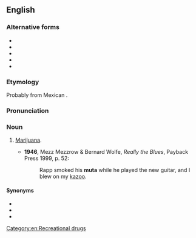 ==English==

===Alternative forms===
* {{l|en|moota}}
* {{l|en|mooter}}
* {{l|en|mota}}
* {{l|en|muta}}
* {{l|en|mutah}}

===Etymology===
Probably from Mexican {{etyl|es|en}} {{m|es|mota}}.

===Pronunciation===
{{rfp|lang=en}}

===Noun===
{{en-noun|-}}

# {{lb|en|US|slang}} [[marijuana|Marijuana]].
#* '''1946''', Mezz Mezzrow & Bernard Wolfe, ''Really the Blues'', Payback Press 1999, p. 52:
#*: Rapp smoked his '''muta''' while he played the new guitar, and I blew on my [[kazoo]].

====Synonyms====
* {{l|en|mooster}}
* {{l|en|mootie}}
* {{l|en|moto}}

[[Category:en:Recreational drugs]]